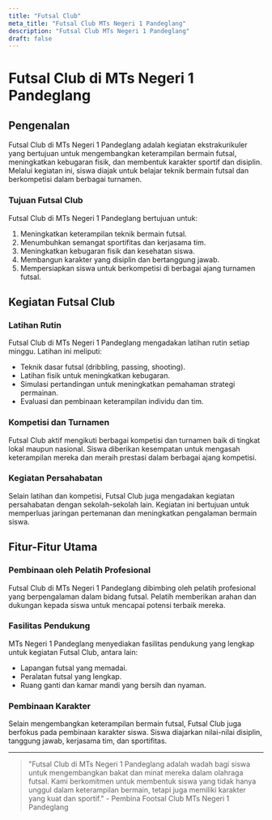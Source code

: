 ```yaml
---
title: "Futsal Club"
meta_title: "Futsal Club MTs Negeri 1 Pandeglang"
description: "Futsal Club MTs Negeri 1 Pandeglang"
draft: false
---
```


# Futsal Club di MTs Negeri 1 Pandeglang

## Pengenalan

Futsal Club di MTs Negeri 1 Pandeglang adalah kegiatan ekstrakurikuler yang bertujuan untuk mengembangkan keterampilan bermain futsal, meningkatkan kebugaran fisik, dan membentuk karakter sportif dan disiplin. Melalui kegiatan ini, siswa diajak untuk belajar teknik bermain futsal dan berkompetisi dalam berbagai turnamen.

### Tujuan Futsal Club

Futsal Club di MTs Negeri 1 Pandeglang bertujuan untuk:
1. Meningkatkan keterampilan teknik bermain futsal.
2. Menumbuhkan semangat sportifitas dan kerjasama tim.
3. Meningkatkan kebugaran fisik dan kesehatan siswa.
4. Membangun karakter yang disiplin dan bertanggung jawab.
5. Mempersiapkan siswa untuk berkompetisi di berbagai ajang turnamen futsal.

## Kegiatan Futsal Club

### Latihan Rutin

Futsal Club di MTs Negeri 1 Pandeglang mengadakan latihan rutin setiap minggu. Latihan ini meliputi:
- Teknik dasar futsal (dribbling, passing, shooting).
- Latihan fisik untuk meningkatkan kebugaran.
- Simulasi pertandingan untuk meningkatkan pemahaman strategi permainan.
- Evaluasi dan pembinaan keterampilan individu dan tim.

### Kompetisi dan Turnamen

Futsal Club aktif mengikuti berbagai kompetisi dan turnamen baik di tingkat lokal maupun nasional. Siswa diberikan kesempatan untuk mengasah keterampilan mereka dan meraih prestasi dalam berbagai ajang kompetisi.

### Kegiatan Persahabatan

Selain latihan dan kompetisi, Futsal Club juga mengadakan kegiatan persahabatan dengan sekolah-sekolah lain. Kegiatan ini bertujuan untuk memperluas jaringan pertemanan dan meningkatkan pengalaman bermain siswa.

## Fitur-Fitur Utama

### Pembinaan oleh Pelatih Profesional

Futsal Club di MTs Negeri 1 Pandeglang dibimbing oleh pelatih profesional yang berpengalaman dalam bidang futsal. Pelatih memberikan arahan dan dukungan kepada siswa untuk mencapai potensi terbaik mereka.

### Fasilitas Pendukung

MTs Negeri 1 Pandeglang menyediakan fasilitas pendukung yang lengkap untuk kegiatan Futsal Club, antara lain:
- Lapangan futsal yang memadai.
- Peralatan futsal yang lengkap.
- Ruang ganti dan kamar mandi yang bersih dan nyaman.

### Pembinaan Karakter

Selain mengembangkan keterampilan bermain futsal, Futsal Club juga berfokus pada pembinaan karakter siswa. Siswa diajarkan nilai-nilai disiplin, tanggung jawab, kerjasama tim, dan sportifitas.

---

> "Futsal Club di MTs Negeri 1 Pandeglang adalah wadah bagi siswa untuk mengembangkan bakat dan minat mereka dalam olahraga futsal. Kami berkomitmen untuk membentuk siswa yang tidak hanya unggul dalam keterampilan bermain, tetapi juga memiliki karakter yang kuat dan sportif." - Pembina Footsal Club MTs Negeri 1 Pandeglang